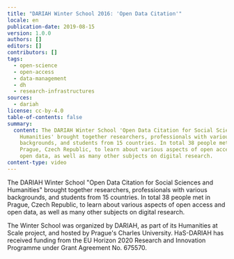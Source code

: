```yaml
---
title: "DARIAH Winter School 2016: 'Open Data Citation'"
locale: en
publication-date: 2019-08-15
version: 1.0.0
authors: []
editors: []
contributors: []
tags:
  - open-science
  - open-access
  - data-management
  - dh
  - research-infrastructures
sources:
  - dariah
license: cc-by-4.0
table-of-contents: false
summary:
  content: The DARIAH Winter School 'Open Data Citation for Social Sciences and
    Humanities' brought together researchers, professionals with various
    backgrounds, and students from 15 countries. In total 38 people met in
    Prague, Czech Republic, to learn about various aspects of open access and
    open data, as well as many other subjects on digital research.
content-type: video
---
```

The DARIAH Winter School "Open Data Citation for Social Sciences and Humanities" brought together researchers, professionals with various backgrounds, and students from 15 countries. In total 38 people met in Prague, Czech Republic, to learn about various aspects of open access and open data, as well as many other subjects on digital research.

The Winter School was organized by DARIAH, as part of its Humanities at Scale project, and hosted by Prague's Charles University. HaS-DARIAH has received funding from the EU Horizon 2020 Research and Innovation Programme under Grant Agreement No. 675570.

<VideoCard provider="youtube" id="UUaWHmhqO2k" title="DARIAH Winter School 2016" image="/assets/content/assets/en/resources/hosted/dariah-winter-school-2016-open-data-citation/open-data-citation-png" subtitle="Open Data Citation" />
